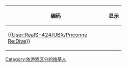 {| style="background:none"
!style="width:300px"|编码
!显示
|-
|{{[[User:RealS-424/UBX/Priconne_Re:Dive|User:RealS-424/UBX/Priconne Re:Dive]]}}||{{User:RealS-424/UBX/Priconne Re:Dive}}
|}

[[Category:依游戏区分的维基人|Category:依游戏区分的维基人]]